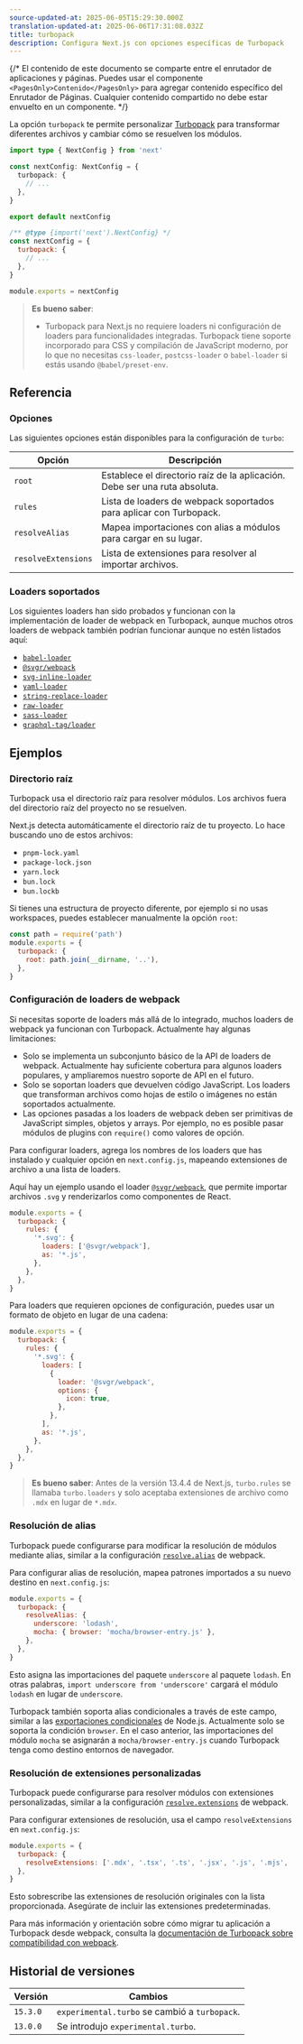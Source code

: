 ```yaml
---
source-updated-at: 2025-06-05T15:29:30.000Z
translation-updated-at: 2025-06-06T17:31:08.032Z
title: turbopack
description: Configura Next.js con opciones específicas de Turbopack
---
```


{/* El contenido de este documento se comparte entre el enrutador de aplicaciones y páginas. Puedes usar el componente `<PagesOnly>Contenido</PagesOnly>` para agregar contenido específico del Enrutador de Páginas. Cualquier contenido compartido no debe estar envuelto en un componente. */}

La opción `turbopack` te permite personalizar [Turbopack](/docs/app/api-reference/turbopack) para transformar diferentes archivos y cambiar cómo se resuelven los módulos.

```ts filename="next.config.ts" switcher
import type { NextConfig } from 'next'

const nextConfig: NextConfig = {
  turbopack: {
    // ...
  },
}

export default nextConfig
```

```js filename="next.config.js" switcher
/** @type {import('next').NextConfig} */
const nextConfig = {
  turbopack: {
    // ...
  },
}

module.exports = nextConfig
```

> **Es bueno saber**:
>
> - Turbopack para Next.js no requiere loaders ni configuración de loaders para funcionalidades integradas. Turbopack tiene soporte incorporado para CSS y compilación de JavaScript moderno, por lo que no necesitas `css-loader`, `postcss-loader` o `babel-loader` si estás usando `@babel/preset-env`.

## Referencia

### Opciones

Las siguientes opciones están disponibles para la configuración de `turbo`:

| Opción              | Descripción                                                                 |
| ------------------- | --------------------------------------------------------------------------- |
| `root`              | Establece el directorio raíz de la aplicación. Debe ser una ruta absoluta.  |
| `rules`             | Lista de loaders de webpack soportados para aplicar con Turbopack.          |
| `resolveAlias`      | Mapea importaciones con alias a módulos para cargar en su lugar.            |
| `resolveExtensions` | Lista de extensiones para resolver al importar archivos.                    |

### Loaders soportados

Los siguientes loaders han sido probados y funcionan con la implementación de loader de webpack en Turbopack, aunque muchos otros loaders de webpack también podrían funcionar aunque no estén listados aquí:

- [`babel-loader`](https://www.npmjs.com/package/babel-loader)
- [`@svgr/webpack`](https://www.npmjs.com/package/@svgr/webpack)
- [`svg-inline-loader`](https://www.npmjs.com/package/svg-inline-loader)
- [`yaml-loader`](https://www.npmjs.com/package/yaml-loader)
- [`string-replace-loader`](https://www.npmjs.com/package/string-replace-loader)
- [`raw-loader`](https://www.npmjs.com/package/raw-loader)
- [`sass-loader`](https://www.npmjs.com/package/sass-loader)
- [`graphql-tag/loader`](https://www.npmjs.com/package/graphql-tag)

## Ejemplos

### Directorio raíz

Turbopack usa el directorio raíz para resolver módulos. Los archivos fuera del directorio raíz del proyecto no se resuelven.

Next.js detecta automáticamente el directorio raíz de tu proyecto. Lo hace buscando uno de estos archivos:

- `pnpm-lock.yaml`
- `package-lock.json`
- `yarn.lock`
- `bun.lock`
- `bun.lockb`

Si tienes una estructura de proyecto diferente, por ejemplo si no usas workspaces, puedes establecer manualmente la opción `root`:

```js filename="next.config.js"
const path = require('path')
module.exports = {
  turbopack: {
    root: path.join(__dirname, '..'),
  },
}
```

### Configuración de loaders de webpack

Si necesitas soporte de loaders más allá de lo integrado, muchos loaders de webpack ya funcionan con Turbopack. Actualmente hay algunas limitaciones:

- Solo se implementa un subconjunto básico de la API de loaders de webpack. Actualmente hay suficiente cobertura para algunos loaders populares, y ampliaremos nuestro soporte de API en el futuro.
- Solo se soportan loaders que devuelven código JavaScript. Los loaders que transforman archivos como hojas de estilo o imágenes no están soportados actualmente.
- Las opciones pasadas a los loaders de webpack deben ser primitivas de JavaScript simples, objetos y arrays. Por ejemplo, no es posible pasar módulos de plugins con `require()` como valores de opción.

Para configurar loaders, agrega los nombres de los loaders que has instalado y cualquier opción en `next.config.js`, mapeando extensiones de archivo a una lista de loaders.

Aquí hay un ejemplo usando el loader [`@svgr/webpack`](https://www.npmjs.com/package/@svgr/webpack), que permite importar archivos `.svg` y renderizarlos como componentes de React.

```js filename="next.config.js"
module.exports = {
  turbopack: {
    rules: {
      '*.svg': {
        loaders: ['@svgr/webpack'],
        as: '*.js',
      },
    },
  },
}
```

Para loaders que requieren opciones de configuración, puedes usar un formato de objeto en lugar de una cadena:

```js filename="next.config.js"
module.exports = {
  turbopack: {
    rules: {
      '*.svg': {
        loaders: [
          {
            loader: '@svgr/webpack',
            options: {
              icon: true,
            },
          },
        ],
        as: '*.js',
      },
    },
  },
}
```

> **Es bueno saber**: Antes de la versión 13.4.4 de Next.js, `turbo.rules` se llamaba `turbo.loaders` y solo aceptaba extensiones de archivo como `.mdx` en lugar de `*.mdx`.

### Resolución de alias

Turbopack puede configurarse para modificar la resolución de módulos mediante alias, similar a la configuración [`resolve.alias`](https://webpack.js.org/configuration/resolve/#resolvealias) de webpack.

Para configurar alias de resolución, mapea patrones importados a su nuevo destino en `next.config.js`:

```js filename="next.config.js"
module.exports = {
  turbopack: {
    resolveAlias: {
      underscore: 'lodash',
      mocha: { browser: 'mocha/browser-entry.js' },
    },
  },
}
```

Esto asigna las importaciones del paquete `underscore` al paquete `lodash`. En otras palabras, `import underscore from 'underscore'` cargará el módulo `lodash` en lugar de `underscore`.

Turbopack también soporta alias condicionales a través de este campo, similar a las [exportaciones condicionales](https://nodejs.org/docs/latest-v18.x/api/packages.html#conditional-exports) de Node.js. Actualmente solo se soporta la condición `browser`. En el caso anterior, las importaciones del módulo `mocha` se asignarán a `mocha/browser-entry.js` cuando Turbopack tenga como destino entornos de navegador.

### Resolución de extensiones personalizadas

Turbopack puede configurarse para resolver módulos con extensiones personalizadas, similar a la configuración [`resolve.extensions`](https://webpack.js.org/configuration/resolve/#resolveextensions) de webpack.

Para configurar extensiones de resolución, usa el campo `resolveExtensions` en `next.config.js`:

```js filename="next.config.js"
module.exports = {
  turbopack: {
    resolveExtensions: ['.mdx', '.tsx', '.ts', '.jsx', '.js', '.mjs', '.json'],
  },
}
```

Esto sobrescribe las extensiones de resolución originales con la lista proporcionada. Asegúrate de incluir las extensiones predeterminadas.

Para más información y orientación sobre cómo migrar tu aplicación a Turbopack desde webpack, consulta la [documentación de Turbopack sobre compatibilidad con webpack](https://turbo.build/pack/docs/migrating-from-webpack).

## Historial de versiones

| Versión  | Cambios                                         |
| -------- | ----------------------------------------------- |
| `15.3.0` | `experimental.turbo` se cambió a `turbopack`.   |
| `13.0.0` | Se introdujo `experimental.turbo`.              |